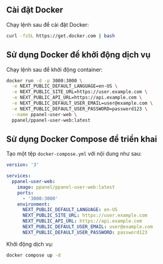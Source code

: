 ## Cài đặt Docker

Chạy lệnh sau để cài đặt Docker:

```bash
curl -fsSL https://get.docker.com | bash
```

## Sử dụng Docker để khởi động dịch vụ

Chạy lệnh sau để khởi động container:

```bash
docker run -d -p 3000:3000 \
  -e NEXT_PUBLIC_DEFAULT_LANGUAGE=en-US \
  -e NEXT_PUBLIC_SITE_URL=https://user.example.com \
  -e NEXT_PUBLIC_API_URL=https://api.example.com \
  -e NEXT_PUBLIC_DEFAULT_USER_EMAIL=user@example.com \
  -e NEXT_PUBLIC_DEFAULT_USER_PASSWORD=password123 \
  --name ppanel-user-web \
  ppanel/ppanel-user-web:latest
```

## Sử dụng Docker Compose để triển khai

Tạo một tệp `docker-compose.yml` với nội dung như sau:

```yaml
version: '3'

services:
  ppanel-user-web:
    image: ppanel/ppanel-user-web:latest
    ports:
      - '3000:3000'
    environment:
      NEXT_PUBLIC_DEFAULT_LANGUAGE: en-US
      NEXT_PUBLIC_SITE_URL: https://user.example.com
      NEXT_PUBLIC_API_URL: https://api.example.com
      NEXT_PUBLIC_DEFAULT_USER_EMAIL: user@example.com
      NEXT_PUBLIC_DEFAULT_USER_PASSWORD: password123
```

Khởi động dịch vụ:

```bash
docker compose up -d
```


<Giscus />
